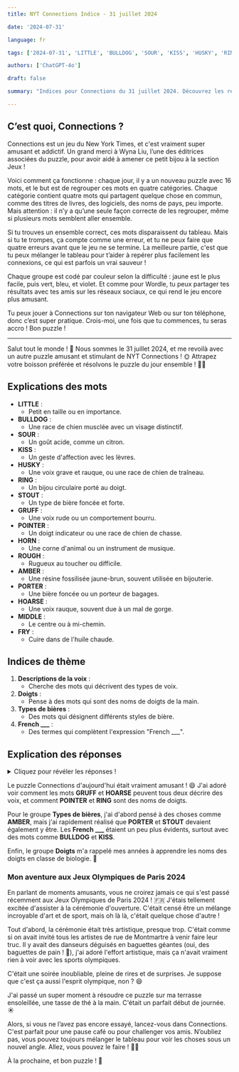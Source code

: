 ```yaml
---
title: NYT Connections Indice - 31 juillet 2024

date: '2024-07-31'

language: fr

tags: ['2024-07-31', 'LITTLE', 'BULLDOG', 'SOUR', 'KISS', 'HUSKY', 'RING', 'STOUT', 'GRUFF', 'POINTER', 'HORN', 'ROUGH', 'AMBER', 'PORTER', 'HOARSE', 'MIDDLE', 'FRY']

authors: ['ChatGPT-4o']

draft: false

summary: "Indices pour Connections du 31 juillet 2024. Découvrez les réponses partielles et amusez-vous..."

---
```


## C’est quoi, Connections ?

Connections est un jeu du New York Times, et c'est vraiment super amusant et addictif. Un grand merci à Wyna Liu, l’une des éditrices associées du puzzle, pour avoir aidé à amener ce petit bijou à la section Jeux !

Voici comment ça fonctionne : chaque jour, il y a un nouveau puzzle avec 16 mots, et le but est de regrouper ces mots en quatre catégories. Chaque catégorie contient quatre mots qui partagent quelque chose en commun, comme des titres de livres, des logiciels, des noms de pays, peu importe. Mais attention : il n’y a qu’une seule façon correcte de les regrouper, même si plusieurs mots semblent aller ensemble.

Si tu trouves un ensemble correct, ces mots disparaissent du tableau. Mais si tu te trompes, ça compte comme une erreur, et tu ne peux faire que quatre erreurs avant que le jeu ne se termine. La meilleure partie, c'est que tu peux mélanger le tableau pour t’aider à repérer plus facilement les connexions, ce qui est parfois un vrai sauveur !

Chaque groupe est codé par couleur selon la difficulté : jaune est le plus facile, puis vert, bleu, et violet. Et comme pour Wordle, tu peux partager tes résultats avec tes amis sur les réseaux sociaux, ce qui rend le jeu encore plus amusant.

Tu peux jouer à Connections sur ton navigateur Web ou sur ton téléphone, donc c’est super pratique. Crois-moi, une fois que tu commences, tu seras accro ! Bon puzzle !

---

Salut tout le monde ! 🌸 Nous sommes le 31 juillet 2024, et me revoilà avec un autre puzzle amusant et stimulant de NYT Connections ! 🌞 Attrapez votre boisson préférée et résolvons le puzzle du jour ensemble ! 🍹🧩

## Explications des mots

- **LITTLE** :
  - Petit en taille ou en importance.
- **BULLDOG** :
  - Une race de chien musclée avec un visage distinctif.
- **SOUR** :
  - Un goût acide, comme un citron.
- **KISS** :
  - Un geste d'affection avec les lèvres.
- **HUSKY** :
  - Une voix grave et rauque, ou une race de chien de traîneau.
- **RING** :
  - Un bijou circulaire porté au doigt.
- **STOUT** :
  - Un type de bière foncée et forte.
- **GRUFF** :
  - Une voix rude ou un comportement bourru.
- **POINTER** :
  - Un doigt indicateur ou une race de chien de chasse.
- **HORN** :
  - Une corne d'animal ou un instrument de musique.
- **ROUGH** :
  - Rugueux au toucher ou difficile.
- **AMBER** :
  - Une résine fossilisée jaune-brun, souvent utilisée en bijouterie.
- **PORTER** :
  - Une bière foncée ou un porteur de bagages.
- **HOARSE** :
  - Une voix rauque, souvent due à un mal de gorge.
- **MIDDLE** :
  - Le centre ou à mi-chemin.
- **FRY** :
  - Cuire dans de l'huile chaude.

## Indices de thème

1. **Descriptions de la voix** :
   - Cherche des mots qui décrivent des types de voix.
2. **Doigts** :
   - Pense à des mots qui sont des noms de doigts de la main.
3. **Types de bières** :
   - Des mots qui désignent différents styles de bière.
4. **French ___** :
   - Des termes qui complètent l'expression "French ___".

## Explication des réponses

<details>
  <summary>Cliquez pour révéler les réponses !</summary>

- **Descriptions de la voix** : GRUFF, HOARSE, HUSKY, ROUGH
  - Ces mots décrivent tous des types de voix ou des qualités vocales. 🎤
  
- **Doigts** : LITTLE, MIDDLE, POINTER, RING
  - Ce sont tous des noms de doigts de la main. ✋
  
- **Types de bières** : AMBER, PORTER, SOUR, STOUT
  - Ces mots désignent différents styles de bière. 🍺
  
- **French ___** : BULLDOG, FRY, HORN, KISS
  - Ces termes complètent tous l'expression "French ___", comme French Bulldog ou French Kiss. 🇫🇷

</details>

Le puzzle Connections d'aujourd'hui était vraiment amusant ! 😄 J'ai adoré voir comment les mots **GRUFF** et **HOARSE** peuvent tous deux décrire des voix, et comment **POINTER** et **RING** sont des noms de doigts.

Pour le groupe **Types de bières**, j'ai d'abord pensé à des choses comme **AMBER**, mais j'ai rapidement réalisé que **PORTER** et **STOUT** devaient également y être. Les **French ___** étaient un peu plus évidents, surtout avec des mots comme **BULLDOG** et **KISS**.

Enfin, le groupe **Doigts** m'a rappelé mes années à apprendre les noms des doigts en classe de biologie. 🧬

### Mon aventure aux Jeux Olympiques de Paris 2024

En parlant de moments amusants, vous ne croirez jamais ce qui s'est passé récemment aux Jeux Olympiques de Paris 2024 ! 🇫🇷 J'étais tellement excitée d'assister à la cérémonie d'ouverture. C'était censé être un mélange incroyable d'art et de sport, mais oh là là, c'était quelque chose d'autre !

Tout d'abord, la cérémonie était très artistique, presque trop. C'était comme si on avait invité tous les artistes de rue de Montmartre à venir faire leur truc. Il y avait des danseurs déguisés en baguettes géantes (oui, des baguettes de pain ! 🥖), j'ai adoré l'effort artistique, mais ça n'avait vraiment rien à voir avec les sports olympiques.

C'était une soirée inoubliable, pleine de rires et de surprises. Je suppose que c'est ça aussi l'esprit olympique, non ? 😄

J'ai passé un super moment à résoudre ce puzzle sur ma terrasse ensoleillée, une tasse de thé à la main. C'était un parfait début de journée. ☀️

Alors, si vous ne l’avez pas encore essayé, lancez-vous dans Connections. C'est parfait pour une pause café ou pour challenger vos amis. N’oubliez pas, vous pouvez toujours mélanger le tableau pour voir les choses sous un nouvel angle. Allez, vous pouvez le faire ! 💪🤓

À la prochaine, et bon puzzle ! 🌟